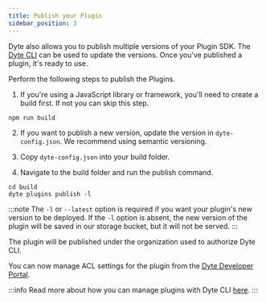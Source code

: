 ```yaml
---
title: Publish your Plugin
sidebar_position: 3
---
```


Dyte also allows you to publish multiple versions of your Plugin SDK. The
[Dyte CLI](https://docs.dyte.io/cli) can be used to update the versions. Once
you've published a plugin, it's ready to use.

Perform the following steps to publish the Plugins.

1. If you're using a JavaScript library or framework, you'll need to create a
   build first. If not you can skip this step.

```
npm run build
```

2. If you want to publish a new version, update the version in
   `dyte-config.json`. We recommend using semantic versioning.

3. Copy `dyte-config.json` into your build folder.

4. Navigate to the build folder and run the publish command.

```shell
cd build
dyte plugins publish -l
```

:::note The `-l` or `--latest` option is required if you want your plugin's new
version to be deployed. If the `-l` option is absent, the new version of the
plugin will be saved in our storage bucket, but it will not be served. :::

The plugin will be published under the organization used to authorize Dyte CLI.

You can now manage ACL settings for the plugin from the
[Dyte Developer Portal](https://dev.dyte.io).

:::info Read more about how you can manage plugins with Dyte CLI
[here](https://docs.dyte.io/cli/plugins#publishing-a-plugin). :::
